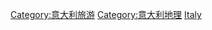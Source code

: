 {{Commons category|Visitor attractions in Italy}}

[[Category:意大利旅游|Category:意大利旅游]]
[[Category:意大利地理|Category:意大利地理]]
[[Category:歐洲各國旅遊景點|Italy]]